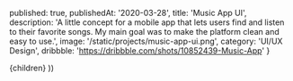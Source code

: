 
  published: true,
  publishedAt: '2020-03-28',
  title: 'Music App UI',
  description: 'A little concept for a mobile app that lets users find and listen to their favorite songs. My main goal was to make the platform clean and easy to use.',
  image: '/static/projects/music-app-ui.png',
  category: 'UI/UX Design',
  dribbble: 'https://dribbble.com/shots/10852439-Music-App'
}

  <Project path={router.pathname} meta={meta}>
    {children}
  </Project>
))